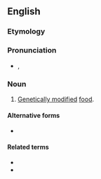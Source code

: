 {{also|Frankenfood}}
==English==

===Etymology===
{{prefix|en|franken|food}}

===Pronunciation===
* {{enPR|frăngk'(ə)n-fo͞od"}}, {{IPA|/ˈfɹæŋk(ə)nˌfuːd/|lang=en}}

===Noun===
{{en-noun|~}}

# {{lb|en|colloquial|derogatory}} [[genetically modified|Genetically modified]] [[food]].

====Alternative forms====
* {{l|en|Frankenfood}}

====Related terms====
* {{l|en|Frankenstein}}
* {{l|en|frankenword}}